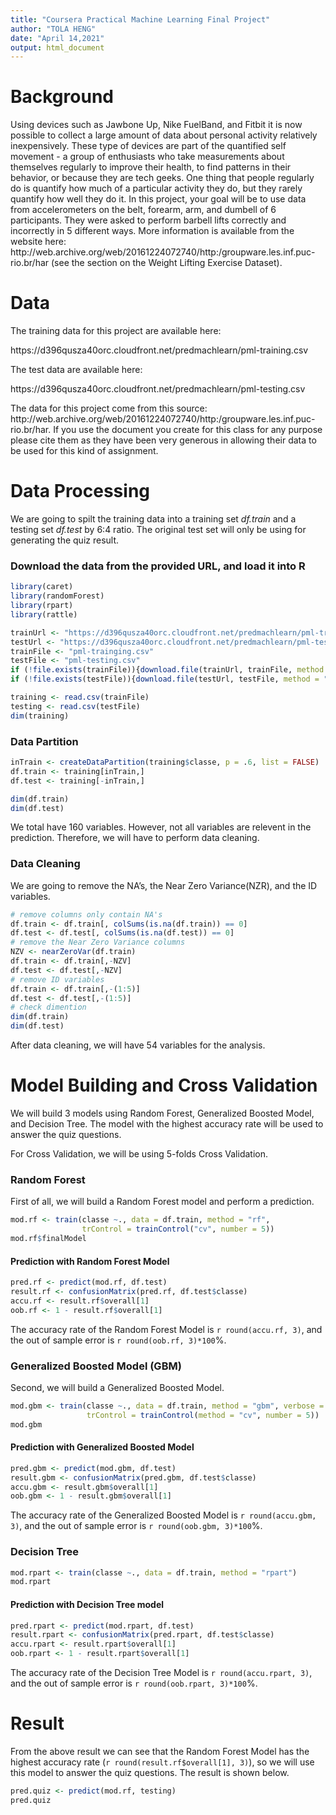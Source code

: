 ```yaml
---
title: "Coursera Practical Machine Learning Final Project"
author: "TOLA HENG"
date: "April 14,2021"
output: html_document
---
```

# Background

Using devices such as Jawbone Up, Nike FuelBand, and Fitbit it is now possible to collect a large amount of data about personal activity relatively inexpensively. These type of devices are part of the quantified self movement - a group of enthusiasts who take measurements about themselves regularly to improve their health, to find patterns in their behavior, or because they are tech geeks. One thing that people regularly do is quantify how much of a particular activity they do, but they rarely quantify how well they do it. In this project, your goal will be to use data from accelerometers on the belt, forearm, arm, and dumbell of 6 participants. They were asked to perform barbell lifts correctly and incorrectly in 5 different ways. More information is available from the website here: http://web.archive.org/web/20161224072740/http:/groupware.les.inf.puc-rio.br/har (see the section on the Weight Lifting Exercise Dataset).

# Data

The training data for this project are available here:

https://d396qusza40orc.cloudfront.net/predmachlearn/pml-training.csv

The test data are available here:

https://d396qusza40orc.cloudfront.net/predmachlearn/pml-testing.csv


The data for this project come from this source: http://web.archive.org/web/20161224072740/http:/groupware.les.inf.puc-rio.br/har. If you use the document you create for this class for any purpose please cite them as they have been very generous in allowing their data to be used for this kind of assignment.

# Data Processing
We are going to spilt the training data into a training set *df.train* and a testing set *df.test* by 6:4 ratio. The original test set will only be using for generating the quiz result.

### Download the data from the provided URL, and load it into R
```r
library(caret)
library(randomForest)
library(rpart)
library(rattle)

trainUrl <- "https://d396qusza40orc.cloudfront.net/predmachlearn/pml-training.csv"
testUrl <- "https://d396qusza40orc.cloudfront.net/predmachlearn/pml-testing.csv"
trainFile <- "pml-trainging.csv"
testFile <- "pml-testing.csv"
if (!file.exists(trainFile)){download.file(trainUrl, trainFile, method = "curl")}
if (!file.exists(testFile)){download.file(testUrl, testFile, method = "curl")}

training <- read.csv(trainFile)
testing <- read.csv(testFile)
dim(training)
```
### Data Partition
```r
inTrain <- createDataPartition(training$classe, p = .6, list = FALSE)
df.train <- training[inTrain,]
df.test <- training[-inTrain,]

dim(df.train)
dim(df.test)
```
We total have 160 variables. However, not all variables are relevent in the prediction. Therefore, we will have to perform data cleaning.

### Data Cleaning
We are going to remove the NA's, the Near Zero Variance(NZR), and the ID variables.
```r
# remove columns only contain NA's
df.train <- df.train[, colSums(is.na(df.train)) == 0]
df.test <- df.test[, colSums(is.na(df.test)) == 0]
# remove the Near Zero Variance columns
NZV <- nearZeroVar(df.train)
df.train <- df.train[,-NZV]
df.test <- df.test[,-NZV]
# remove ID variables
df.train <- df.train[,-(1:5)]
df.test <- df.test[,-(1:5)]
# check dimention
dim(df.train)
dim(df.test)
```
After data cleaning, we will have 54 variables for the analysis.

# Model Building and Cross Validation
We will build 3 models using Random Forest, Generalized Boosted Model, and Decision Tree. The model with the highest accuracy rate will be used to answer the quiz questions.

For Cross Validation, we will be using 5-folds Cross Validation.

### Random Forest
First of all, we will build a Random Forest model and perform a prediction.
```r
mod.rf <- train(classe ~., data = df.train, method = "rf",
                trControl = trainControl("cv", number = 5))
mod.rf$finalModel
```

#### Prediction with Random Forest Model
```r
pred.rf <- predict(mod.rf, df.test)
result.rf <- confusionMatrix(pred.rf, df.test$classe)
accu.rf <- result.rf$overall[1]
oob.rf <- 1 - result.rf$overall[1]

```
The accuracy rate of the Random Forest Model is `r round(accu.rf, 3)`, and the out of sample error is `r round(oob.rf, 3)*100`%.



### Generalized Boosted Model (GBM)
Second, we will build a Generalized Boosted Model.
```r
mod.gbm <- train(classe ~., data = df.train, method = "gbm", verbose = FALSE,
                 trControl = trainControl(method = "cv", number = 5))
mod.gbm

```

#### Prediction with Generalized Boosted Model
```r
pred.gbm <- predict(mod.gbm, df.test)
result.gbm <- confusionMatrix(pred.gbm, df.test$classe)
accu.gbm <- result.gbm$overall[1]
oob.gbm <- 1 - result.gbm$overall[1]
```
The accuracy rate of the Generalized Boosted Model is `r round(accu.gbm, 3)`, and the out of sample error is `r round(oob.gbm, 3)*100`%.


### Decision Tree
```r
mod.rpart <- train(classe ~., data = df.train, method = "rpart")
mod.rpart
```

#### Prediction with Decision Tree model
```r
pred.rpart <- predict(mod.rpart, df.test)
result.rpart <- confusionMatrix(pred.rpart, df.test$classe)
accu.rpart <- result.rpart$overall[1]
oob.rpart <- 1 - result.rpart$overall[1]
```
The accuracy rate of the Decision Tree Model is `r round(accu.rpart, 3)`, and the out of sample error is `r round(oob.rpart, 3)*100`%.

# Result
From the above result we can see that the Random Forest Model has the highest accuracy rate (`r round(result.rf$overall[1], 3)`), so we will use this model to answer the quiz questions. The result is shown below.

```r
pred.quiz <- predict(mod.rf, testing)
pred.quiz
```
